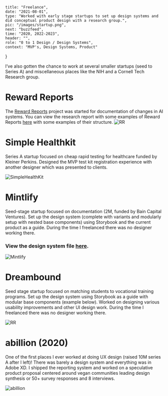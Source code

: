     title: "Freelance",
    date: "2021-08-01",
    type: "Worked with early stage startups to set up design systems and did conceptual product design with a research group.",
    pic: "/images/startup.png",
    next: "buzzfeed",
    time: "2020, 2022-2023",
    header: "",
    role: "0 to 1 Design / Design Systems",
    context: "MVP's, Design Systems, Product"
}

I’ve also gotten the chance to work at several smaller startups (seed to Series A) and miscellaneous places like the NIH and a Cornell Tech Research group.

# Reward Reports 

The [Reward Reports](https://rewardreports.github.io/) project was started for documentation of changes in AI systems. You can view the research report with some examples of Reward Reports [here](https://arxiv.org/abs/2204.10817) with some examples of their structure.
![RR](startups/rreport.png)

# Simple Healthkit 

Series A startup focused on cheap rapid testing for healthcare funded by Kleiner Perkins. Designed the MVP test kit registration experience with another designer which was presented to clients.

![SimpleHealthKit](startups/shk.png)

# Mintlify 

Seed-stage startup focused on documentation (2M, funded by Bain Capital Ventures). Set up the design system (complete with variants and modularly setup with nested base components) using Storybook and the current product as a guide. During the time I freelanced there was no designer working there.

### View the design system file [here](https://www.figma.com/file/RRaHfRWIFsEEWpsO4HR0wq/Mint-Design-System?node-id=6%3A99&t=Twh1Bh6vZBaLBhPn-1).

![Mintlify](startups/mintlify.png)

# Dreambound 

Seed stage startup focused on matching students to vocational training programs. Set up the design system using Storybook as a guide with modular base components (example below). Worked on designing various usability improvements and other UI design work. During the time I freelanced there was no designer working there.

![RR](startups/dreambound.png)

# abillion (2020)

One of the first places I ever worked at doing UX design (raised 10M series A after I left)! There was barely a design system and everything was in Adobe XD. I shipped the reporting system and worked on a speculative product proposal centered around vegan communities leading design synthesis or 50+ survey responses and 8 interviews.

![abillion](startups/startup%201.png)


